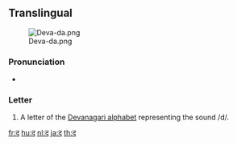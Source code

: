 {{also|ढ|ट}}
==Translingual==
[[File:Deva-da.png|thumb]]

===Pronunciation===
* {{IPA|/də/|lang=mul}}

===Letter===
{{mul-deva|da}}

# A letter of the [[Devanagari alphabet]] representing the sound /d/.

[[fr:द]]
[[hu:द]]
[[nl:द]]
[[ja:द]]
[[th:द]]